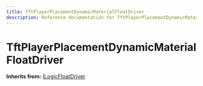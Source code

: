 ```yaml
---
title: TftPlayerPlacementDynamicMaterialFloatDriver
description: Reference documentation for TftPlayerPlacementDynamicMaterialFloatDriver meta class
---
```



# TftPlayerPlacementDynamicMaterialFloatDriver

**Inherits from:** [ILogicFloatDriver](/classes/ilogicfloatdriver)

<ClassDetails file="/db/classes/TftPlayerPlacementDynamicMaterialFloatDriver.cbc946f98726.json" />
